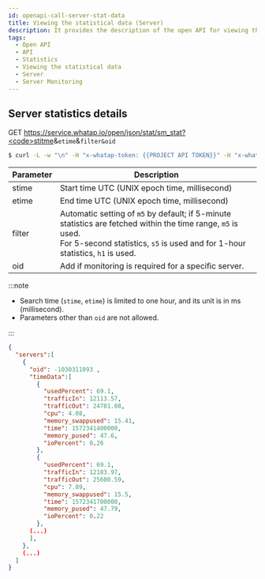 ```yaml
---
id: openapi-call-server-stat-data
title: Viewing the statistical data (Server)
description: It provides the description of the open API for viewing the statistical data (Server).
tags:
  - Open API
  - API
  - Statistics
  - Viewing the statistical data
  - Server
  - Server Monitoring
---
```


## Server statistics details

<span class='apitype'>GET</span> https://service.whatap.io/open/json/stat/sm_stat?<code>stitme</code>&<code>etime</code>&<code>filter</code><code>&oid</code>

```bash title='command'
$ curl -L -w "\n" -H "x-whatap-token: {{PROJECT API TOKEN}}" -H "x-whatap-pcode: {{projectCode}}" "https://service.whatap.io/open/json/stat/sm_stat?stime=startUTC&etime=endUTC&filter=m5&oid=0"
```

| Parameter | Description                                                                                                                                                                                       |
| --------- | ------------------------------------------------------------------------------------------------------------------------------------------------------------------------------------------------- |
| stime     | Start time UTC (UNIX epoch time, millisecond)                                                                                                                                                     |
| etime     | End time UTC (UNIX epoch time, millisecond)                                                                                                                                                       |
| filter    | Automatic setting of `m5` by default; if 5-minute statistics are fetched within the time range, `m5` is used. <br/>For 5-second statistics, `s5` is used and for 1-hour statistics, `h1` is used. |
| oid       | Add if monitoring is required for a specific server.                                                                                                                                              |

:::note

-   Search time (`stime`, `etime`) is limited to one hour, and its unit is in ms (millisecond).
-   Parameters other than `oid` are not allowed.

:::

```json title='response'
{
  "servers":[
    {
      "oid": -1030311093 ,
      "timeData":[
        {
          "usedPercent": 69.1,
          "trafficIn": 12113.57,
          "trafficOut": 24781.08,
          "cpu": 4.08,
          "memory_swappused": 15.41,
          "time": 1572341400000,
          "memory_pused": 47.6,
          "ioPercent": 0.26
        },
        {
          "usedPercent": 69.1,
          "trafficIn": 12183.97,
          "trafficOut": 25600.59,
          "cpu": 7.89,
          "memory_swappused": 15.5,
          "time": 1572341700000,
          "memory_pused": 47.79,
          "ioPercent": 0.22
        },
      (...)
      ],
    },
    (...)
  ]
}
```
